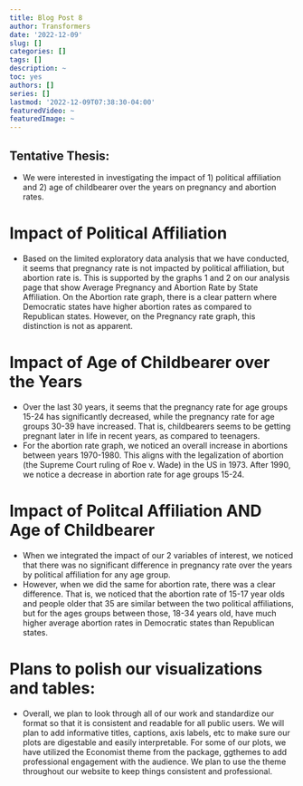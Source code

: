 ```yaml
---
title: Blog Post 8
author: Transformers
date: '2022-12-09'
slug: []
categories: []
tags: []
description: ~
toc: yes
authors: []
series: []
lastmod: '2022-12-09T07:38:30-04:00'
featuredVideo: ~
featuredImage: ~
---
```


## Tentative Thesis: 
* We were interested in investigating the impact of 1) political affiliation and 2) age of childbearer over the years on pregnancy and abortion rates.

# Impact of Political Affiliation
* Based on the limited exploratory data analysis that we have conducted, it seems that pregnancy rate is not impacted by political affiliation, but abortion rate is. This is supported by the graphs 1 and 2 on our analysis page that show Average Pregnancy and Abortion Rate by State Affiliation. On the Abortion rate graph, there is a clear pattern where Democratic states have higher abortion rates as compared to Republican states. However, on the Pregnancy rate graph, this distinction is not as apparent.

# Impact of Age of Childbearer over the Years
* Over the last 30 years, it seems that the pregnancy rate for age groups 15-24 has significantly decreased, while the pregnancy rate for age groups 30-39 have increased. That is, childbearers seems to be getting pregnant later in life in recent years, as compared to teenagers.
* For the abortion rate graph, we noticed an overall increase in abortions between years 1970-1980. This aligns with the legalization of abortion (the Supreme Court ruling of Roe v. Wade) in the US in 1973. After 1990, we notice a decrease in abortion rate for age groups 15-24. 

# Impact of Politcal Affiliation AND Age of Childbearer
* When we integrated the impact of our 2 variables of interest, we noticed that there was no significant difference in pregnancy rate over the years by political affiliation for any age group.
* However, when we did the same for abortion rate, there was a clear difference. That is, we noticed that the abortion rate of 15-17 year olds and people older that 35 are similar between the two political affiliations, but for the ages groups between those, 18-34 years old, have much higher average abortion rates in Democratic states than Republican states.

 
# Plans to polish our visualizations and tables: 
* Overall, we plan to look through all of our work and standardize our format so that it is consistent and readable for all public users. We will plan to add informative titles, captions, axis labels, etc to make sure our plots are digestable and easily interpretable. For some of our plots, we have utilized the Economist theme from the package, ggthemes to add professional engagement with the audience. We plan to use the theme throughout our website to keep things consistent and professional.

